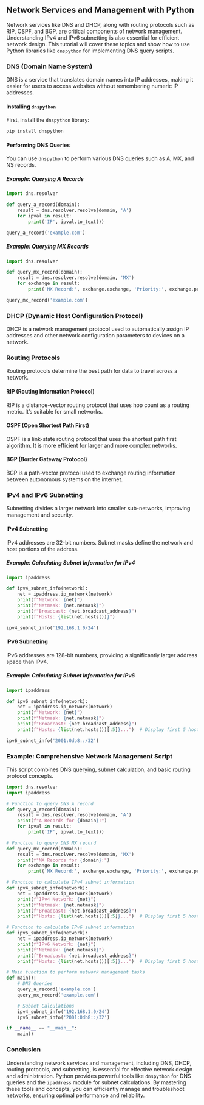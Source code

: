 ## Network Services and Management with Python

Network services like DNS and DHCP, along with routing protocols such as RIP, OSPF, and BGP, are critical components of network management. Understanding IPv4 and IPv6 subnetting is also essential for efficient network design. This tutorial will cover these topics and show how to use Python libraries like `dnspython` for implementing DNS query scripts.

### DNS (Domain Name System)

DNS is a service that translates domain names into IP addresses, making it easier for users to access websites without remembering numeric IP addresses.

#### Installing `dnspython`

First, install the `dnspython` library:

```bash
pip install dnspython
```

#### Performing DNS Queries

You can use `dnspython` to perform various DNS queries such as A, MX, and NS records.

##### Example: Querying A Records

```python
import dns.resolver

def query_a_record(domain):
    result = dns.resolver.resolve(domain, 'A')
    for ipval in result:
        print('IP', ipval.to_text())

query_a_record('example.com')
```

##### Example: Querying MX Records

```python
import dns.resolver

def query_mx_record(domain):
    result = dns.resolver.resolve(domain, 'MX')
    for exchange in result:
        print('MX Record:', exchange.exchange, 'Priority:', exchange.preference)

query_mx_record('example.com')
```

### DHCP (Dynamic Host Configuration Protocol)

DHCP is a network management protocol used to automatically assign IP addresses and other network configuration parameters to devices on a network.

### Routing Protocols

Routing protocols determine the best path for data to travel across a network.

#### RIP (Routing Information Protocol)

RIP is a distance-vector routing protocol that uses hop count as a routing metric. It's suitable for small networks.

#### OSPF (Open Shortest Path First)

OSPF is a link-state routing protocol that uses the shortest path first algorithm. It is more efficient for larger and more complex networks.

#### BGP (Border Gateway Protocol)

BGP is a path-vector protocol used to exchange routing information between autonomous systems on the internet.

### IPv4 and IPv6 Subnetting

Subnetting divides a larger network into smaller sub-networks, improving management and security.

#### IPv4 Subnetting

IPv4 addresses are 32-bit numbers. Subnet masks define the network and host portions of the address.

##### Example: Calculating Subnet Information for IPv4

```python
import ipaddress

def ipv4_subnet_info(network):
    net = ipaddress.ip_network(network)
    print(f"Network: {net}")
    print(f"Netmask: {net.netmask}")
    print(f"Broadcast: {net.broadcast_address}")
    print(f"Hosts: {list(net.hosts())}")

ipv4_subnet_info('192.168.1.0/24')
```

#### IPv6 Subnetting

IPv6 addresses are 128-bit numbers, providing a significantly larger address space than IPv4.

##### Example: Calculating Subnet Information for IPv6

```python
import ipaddress

def ipv6_subnet_info(network):
    net = ipaddress.ip_network(network)
    print(f"Network: {net}")
    print(f"Netmask: {net.netmask}")
    print(f"Broadcast: {net.broadcast_address}")
    print(f"Hosts: {list(net.hosts())[:5]}...")  # Display first 5 hosts

ipv6_subnet_info('2001:0db8::/32')
```

### Example: Comprehensive Network Management Script

This script combines DNS querying, subnet calculation, and basic routing protocol concepts.

```python
import dns.resolver
import ipaddress

# Function to query DNS A record
def query_a_record(domain):
    result = dns.resolver.resolve(domain, 'A')
    print(f"A Records for {domain}:")
    for ipval in result:
        print('IP', ipval.to_text())

# Function to query DNS MX record
def query_mx_record(domain):
    result = dns.resolver.resolve(domain, 'MX')
    print(f"MX Records for {domain}:")
    for exchange in result:
        print('MX Record:', exchange.exchange, 'Priority:', exchange.preference)

# Function to calculate IPv4 subnet information
def ipv4_subnet_info(network):
    net = ipaddress.ip_network(network)
    print(f"IPv4 Network: {net}")
    print(f"Netmask: {net.netmask}")
    print(f"Broadcast: {net.broadcast_address}")
    print(f"Hosts: {list(net.hosts())[:5]}...")  # Display first 5 hosts

# Function to calculate IPv6 subnet information
def ipv6_subnet_info(network):
    net = ipaddress.ip_network(network)
    print(f"IPv6 Network: {net}")
    print(f"Netmask: {net.netmask}")
    print(f"Broadcast: {net.broadcast_address}")
    print(f"Hosts: {list(net.hosts())[:5]}...")  # Display first 5 hosts

# Main function to perform network management tasks
def main():
    # DNS Queries
    query_a_record('example.com')
    query_mx_record('example.com')

    # Subnet Calculations
    ipv4_subnet_info('192.168.1.0/24')
    ipv6_subnet_info('2001:0db8::/32')

if __name__ == "__main__":
    main()
```

### Conclusion

Understanding network services and management, including DNS, DHCP, routing protocols, and subnetting, is essential for effective network design and administration. Python provides powerful tools like `dnspython` for DNS queries and the `ipaddress` module for subnet calculations. By mastering these tools and concepts, you can efficiently manage and troubleshoot networks, ensuring optimal performance and reliability.

